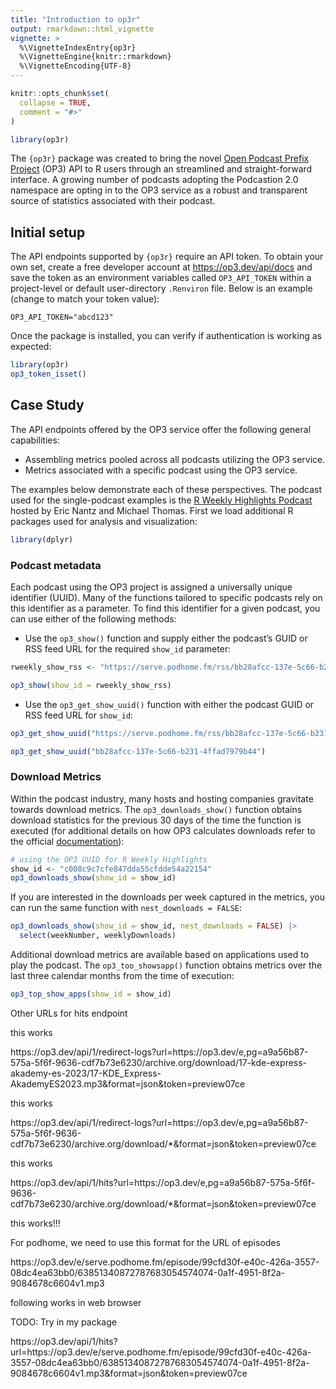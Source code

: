 ```yaml
---
title: "Introduction to op3r"
output: rmarkdown::html_vignette
vignette: >
  %\VignetteIndexEntry{op3r}
  %\VignetteEngine{knitr::rmarkdown}
  %\VignetteEncoding{UTF-8}
---
```


```r
knitr::opts_chunk$set(
  collapse = TRUE,
  comment = "#>"
)
```

```r
library(op3r)
```

The `{op3r}` package was created to bring the novel [Open Podcast Prefix Project](https://op3.dev/) (OP3) API to R users through an streamlined and straight-forward interface. A growing number of podcasts adopting the Podcastion 2.0 namespace are opting in to the OP3 service as a robust and transparent source of statistics associated with their podcast.

## Initial setup

The API endpoints supported by `{op3r}` require an API token. To obtain your own set, create a free developer account at <https://op3.dev/api/docs> and save the token as an environment variables called `OP3_API_TOKEN`  within a project-level or default user-directory `.Renviron` file. Below is an example (change to match your token value):

```
OP3_API_TOKEN="abcd123"
```

Once the package is installed, you can verify if authentication is working as expected:

```r
library(op3r)
op3_token_isset()
```

## Case Study

The API endpoints offered by the OP3 service offer the following general capabilities:

* Assembling metrics pooled across all podcasts utilizing the OP3 service.
* Metrics associated with a specific podcast using the OP3 service.

The examples below demonstrate each of these perspectives. The podcast used for the single-podcast examples is the [R Weekly Highlights Podcast](https://serve.podhome.fm/r-weekly-highlights) hosted by Eric Nantz and Michael Thomas. First we load additional R packages used for analysis and visualization:

```r
library(dplyr)
```


### Podcast metadata

Each podcast using the OP3 project is assigned a universally unique identifier (UUID). Many of the functions tailored to specific podcasts rely on this identifier as a parameter. To find this identifier for a given podcast, you can use either of the following methods:

* Use the `op3_show()` function and supply either the podcast's GUID or RSS feed URL for the required `show_id` parameter: 

```r
rweekly_show_rss <- "https://serve.podhome.fm/rss/bb28afcc-137e-5c66-b231-4ffad7979b44"

op3_show(show_id = rweekly_show_rss)
```

* Use the `op3_get_show_uuid()` function with either the podcast GUID or RSS feed URL for `show_id`:

```r
op3_get_show_uuid("https://serve.podhome.fm/rss/bb28afcc-137e-5c66-b231-4ffad7979b44")

op3_get_show_uuid("bb28afcc-137e-5c66-b231-4ffad7979b44")
```

### Download Metrics

Within the podcast industry, many hosts and hosting companies gravitate towards download metrics. The `op3_downloads_show()` function obtains download statistics for the previous 30 days of the time the function is executed (for additional details on how OP3 calculates downloads refer to the official [documentation](https://op3.dev/download-calculation)):

```r
# using the OP3 UUID for R Weekly Highlights
show_id <- "c008c9c7cfe847dda55cfdde54a22154"
op3_downloads_show(show_id = show_id)
```

If you are interested in the downloads per week captured in the metrics, you can run the same function with `nest_downloads = FALSE`:

```r
op3_downloads_show(show_id = show_id, nest_downloads = FALSE) |>
  select(weekNumber, weeklyDownloads)
```

Additional download metrics are available based on applications used to play the podcast. The `op3_too_showsapp()` function obtains metrics over the last three calendar months from the time of execution:

```r
op3_top_show_apps(show_id = show_id)
```


Other URLs for hits endpoint

this works

https://op3.dev/api/1/redirect-logs?url=https://op3.dev/e,pg=a9a56b87-575a-5f6f-9636-cdf7b73e6230/archive.org/download/17-kde-express-akademy-es-2023/17-KDE_Express-AkademyES2023.mp3&format=json&token=preview07ce

this works

https://op3.dev/api/1/redirect-logs?url=https://op3.dev/e,pg=a9a56b87-575a-5f6f-9636-cdf7b73e6230/archive.org/download/*&format=json&token=preview07ce

this works

https://op3.dev/api/1/hits?url=https://op3.dev/e,pg=a9a56b87-575a-5f6f-9636-cdf7b73e6230/archive.org/download/*&format=json&token=preview07ce

this works!!!

For podhome, we need to use this format for the URL of episodes

https://op3.dev/e/serve.podhome.fm/episode/99cfd30f-e40c-426a-3557-08dc4ea63bb0/63851340872787683054574074-0a1f-4951-8f2a-9084678c6604v1.mp3

following works in web browser

TODO: Try in my package

https://op3.dev/api/1/hits?url=https://op3.dev/e/serve.podhome.fm/episode/99cfd30f-e40c-426a-3557-08dc4ea63bb0/63851340872787683054574074-0a1f-4951-8f2a-9084678c6604v1.mp3&format=json&token=preview07ce
